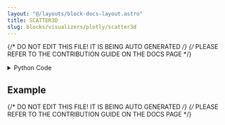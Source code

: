 ```yaml
---
layout: "@/layouts/block-docs-layout.astro"
title: SCATTER3D
slug: blocks/visualizers/plotly/scatter3d
---
```


{/* DO NOT EDIT THIS FILE! IT IS BEING AUTO GENERATED */}
{/* PLEASE REFER TO THE CONTRIBUTION GUIDE ON THE DOCS PAGE */}


<PythonDocsDisplay docstring={docstring} />

<details>
<summary>Python Code</summary>

```python
import plotly.graph_objects as go
import plotly.express as px
from flojoy import OrderedTriple, DataFrame, Plotly, flojoy
from nodes.VISUALIZERS.template import plot_layout


@flojoy
def SCATTER3D(default: OrderedTriple | DataFrame) -> Plotly:
    """The SCATTER3D node creates a Plotly 3D Scatter visualization for a given input DataContainer.

    Inputs
    ------
    default : OrderedTriple|DataFrame
        the DataContainer to be visualized

    Returns
    -------
    Plotly
        the DataContainer containing the Plotly 3D Scatter visualization
    """

    layout = plot_layout(title="SCATTER3D")
    fig = go.Figure(layout=layout)
    match default:
        case OrderedTriple():
            x = default.x
            if isinstance(default.x, dict):
                dict_keys = list(default.x.keys())
                x = default.x[dict_keys[0]]
            y = default.y
            z = default.z
            fig.add_trace(go.Scatter3d(x=x, y=y, z=z, mode="markers"))
        case DataFrame():
            df = default.m
            if len(df.columns) < 3:
                raise ValueError(
                    "DataFrame must have at least 3 columns for x, y, and z coordinates."
                )

            x_column = df.columns[0]
            y_column = df.columns[1]
            z_column = df.columns[2]

            fig = px.scatter_3d(df, x=x_column, y=y_column, z=z_column, color=z_column)

    return Plotly(fig=fig)

```

[Find this Flojoy Block on GitHub](https://github.com/flojoy-ai/blocks/blob/main/blocks/VISUALIZERS/PLOTLY/SCATTER3D/SCATTER3D.py)

</details>

## Example


<GetHelpWidget />


<AppDisplay app={app} blockName="SCATTER3D" client:visible />


<Example />

{/* DO NOT EDIT THIS FILE! IT IS BEING AUTO GENERATED */}
{/* PLEASE REFER TO THE CONTRIBUTION GUIDE ON THE DOCS PAGE */}
